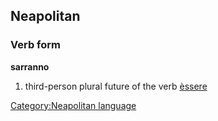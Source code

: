 ==Neapolitan==
===Verb form===
'''sarranno'''
# third-person plural future of the verb [[èssere]]
[[Category:Neapolitan language]]